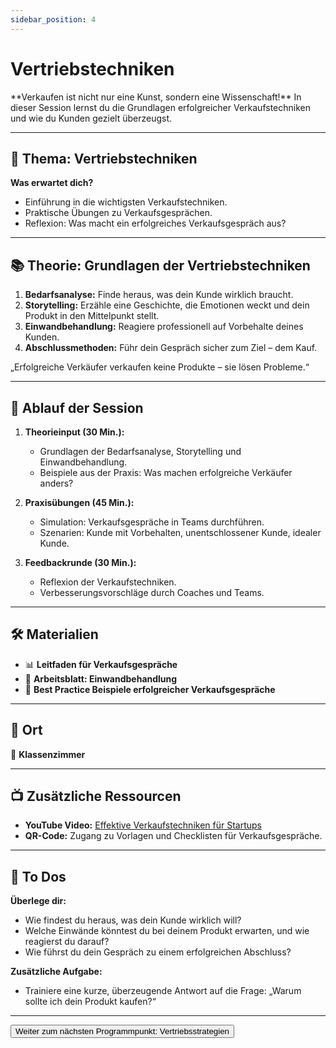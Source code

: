 ```yaml
---
sidebar_position: 4
---
```


# Vertriebstechniken

<Admonition type="info" icon="🤝">
  **Verkaufen ist nicht nur eine Kunst, sondern eine Wissenschaft!** In dieser
  Session lernst du die Grundlagen erfolgreicher Verkaufstechniken und wie du
  Kunden gezielt überzeugst.
</Admonition>

---

## 🎯 **Thema:** Vertriebstechniken

**Was erwartet dich?**

- Einführung in die wichtigsten Verkaufstechniken.
- Praktische Übungen zu Verkaufsgesprächen.
- Reflexion: Was macht ein erfolgreiches Verkaufsgespräch aus?

---

## 📚 **Theorie: Grundlagen der Vertriebstechniken**

1. **Bedarfsanalyse:** Finde heraus, was dein Kunde wirklich braucht.
2. **Storytelling:** Erzähle eine Geschichte, die Emotionen weckt und dein Produkt in den Mittelpunkt stellt.
3. **Einwandbehandlung:** Reagiere professionell auf Vorbehalte deines Kunden.
4. **Abschlussmethoden:** Führ dein Gespräch sicher zum Ziel – dem Kauf.

<Admonition type="quote" icon="💡">
  „Erfolgreiche Verkäufer verkaufen keine Produkte – sie lösen Probleme.“
</Admonition>

---

## 📝 **Ablauf der Session**

1. **Theorieinput (30 Min.):**

   - Grundlagen der Bedarfsanalyse, Storytelling und Einwandbehandlung.
   - Beispiele aus der Praxis: Was machen erfolgreiche Verkäufer anders?

2. **Praxisübungen (45 Min.):**

   - Simulation: Verkaufsgespräche in Teams durchführen.
   - Szenarien: Kunde mit Vorbehalten, unentschlossener Kunde, idealer Kunde.

3. **Feedbackrunde (30 Min.):**
   - Reflexion der Verkaufstechniken.
   - Verbesserungsvorschläge durch Coaches und Teams.

---

## 🛠️ **Materialien**

- 📊 **Leitfaden für Verkaufsgespräche**
- 📝 **Arbeitsblatt: Einwandbehandlung**
- 📄 **Best Practice Beispiele erfolgreicher Verkaufsgespräche**

---

## 📍 **Ort**

📍 **Klassenzimmer**

---

## 📺 **Zusätzliche Ressourcen**

- **YouTube Video:** [Effektive Verkaufstechniken für Startups](https://www.youtube.com/watch?v=Pt07RG4ripY)
- **QR-Code:** Zugang zu Vorlagen und Checklisten für Verkaufsgespräche.

---

## 🚀 **To Dos**

**Überlege dir:**

- Wie findest du heraus, was dein Kunde wirklich will?
- Welche Einwände könntest du bei deinem Produkt erwarten, und wie reagierst du darauf?
- Wie führst du dein Gespräch zu einem erfolgreichen Abschluss?

**Zusätzliche Aufgabe:**

- Trainiere eine kurze, überzeugende Antwort auf die Frage: „Warum sollte ich dein Produkt kaufen?“

---

<Button destination="/roadmap/docs/startup-basics/yfn-school/day3/sales-strategy">
  Weiter zum nächsten Programmpunkt: Vertriebsstrategien
</Button>
